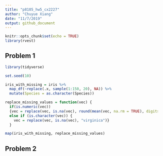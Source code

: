 ```yaml
---
title: "p8105_hw5_cx2227"
author: "Chuyue Xiang"
date: "11/7/2019"
output: github_document
---
```


```r
knitr::opts_chunk$set(echo = TRUE)
library(rvest)
```


## Problem 1

```r
library(tidyverse)

set.seed(10)

iris_with_missing = iris %>% 
  map_df(~replace(.x, sample(1:150, 20), NA)) %>%
  mutate(Species = as.character(Species))
```

```r
replace_missing_values = function(vec) {
  if(is.numeric(vec))
  {vec = replace(vec, is.na(vec), round(mean(vec, na.rm = TRUE), digits = 1))}
  else if (is.character(vec)) {
    vec = replace(vec, is.na(vec), "virginica")}
  }
```

```r
map(iris_with_missing, replace_missing_values)
```

## Problem 2

